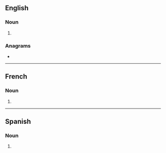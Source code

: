 {{also|Neutrinos|neutrino's}}
==English==

===Noun===
{{head|en|noun plural form}}

# {{plural of|neutrino|lang=en}}

===Anagrams===
* {{anagrams|en|a=einnorstu|sneutrino|urotensin}}

----

==French==

===Noun===
{{head|fr|noun plural form|g=?}}

# {{plural of|neutrino|lang=fr}}

----

==Spanish==

===Noun===
{{head|es|noun form|g=m-p}}

# {{plural of|neutrino|lang=es}}